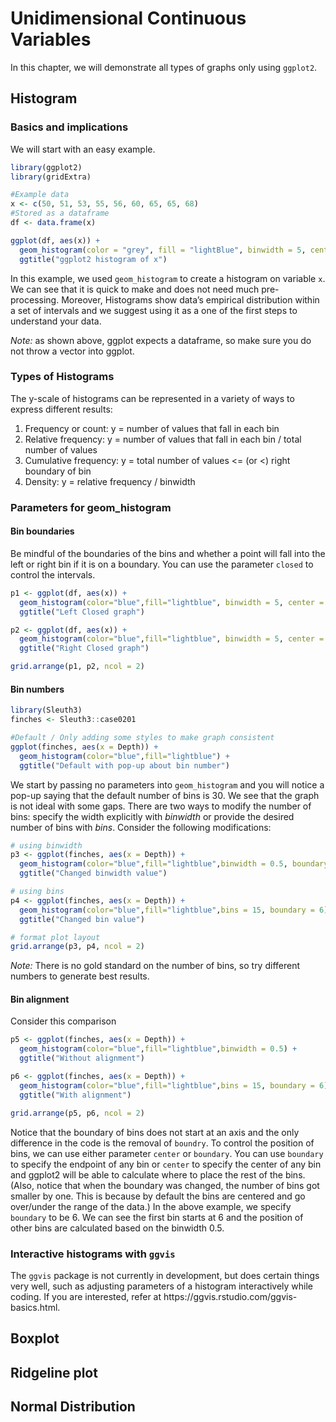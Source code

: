 # Unidimensional Continuous Variables

In this chapter, we will demonstrate all types of graphs only using `ggplot2`.

## Histogram

### Basics and implications
We will start with an easy example. 

```r
library(ggplot2)
library(gridExtra)

#Example data
x <- c(50, 51, 53, 55, 56, 60, 65, 65, 68)
#Stored as a dataframe
df <- data.frame(x)

ggplot(df, aes(x)) +
  geom_histogram(color = "grey", fill = "lightBlue", binwidth = 5, center = 52.5) +
  ggtitle("ggplot2 histogram of x")
```
In this example, we used `geom_histogram` to create a histogram on variable `x`. We can see that it is quick to make and does not need much pre-processing. Moreover, Histograms show data’s empirical distribution within a set of intervals and we suggest using it as a one of the first steps to understand your data.

*Note:* as shown above, ggplot expects a dataframe, so make sure you do not throw a vector into ggplot.

### Types of Histograms

The y-scale of histograms can be represented in a variety of ways to express different results:

1. Frequency or count: y = number of values that fall in each bin
2. Relative frequency: y = number of values that fall in each bin / total number of values
3. Cumulative frequency: y = total number of values <= (or <) right boundary of bin
4. Density: y = relative frequency / binwidth

### Parameters for geom_histogram

#### Bin boundaries
Be mindful of the boundaries of the bins and whether a point will fall into the left or right bin if it is on a boundary. You can use the parameter `closed` to control the intervals.

```r
p1 <- ggplot(df, aes(x)) +
  geom_histogram(color="blue",fill="lightblue", binwidth = 5, center = 52.5, closed="left")  +
  ggtitle("Left Closed graph")

p2 <- ggplot(df, aes(x)) +
  geom_histogram(color="blue",fill="lightblue", binwidth = 5, center = 52.5, closed="right")  +
  ggtitle("Right Closed graph")

grid.arrange(p1, p2, ncol = 2)
```


#### Bin numbers

```r
library(Sleuth3)
finches <- Sleuth3::case0201

#Default / Only adding some styles to make graph consistent
ggplot(finches, aes(x = Depth)) +
  geom_histogram(color="blue",fill="lightblue") +
  ggtitle("Default with pop-up about bin number")
```
We start by passing no parameters into `geom_histogram` and you will notice a pop-up saying that the default number of bins is 30.
We see that the graph is not ideal with some gaps. There are two ways to modify the number of bins: specify the width explicitly with *binwidth* or provide the desired number of bins with *bins*. Consider the following modifications:

```r
# using binwidth
p3 <- ggplot(finches, aes(x = Depth)) +
  geom_histogram(color="blue",fill="lightblue",binwidth = 0.5, boundary = 6) +
  ggtitle("Changed binwidth value")

# using bins
p4 <- ggplot(finches, aes(x = Depth)) +
  geom_histogram(color="blue",fill="lightblue",bins = 15, boundary = 6) +
  ggtitle("Changed bin value")

# format plot layout
grid.arrange(p3, p4, ncol = 2)
```

*Note:* There is no gold standard on the number of bins, so try different numbers to generate best results.

#### Bin alignment

Consider this comparison

```r
p5 <- ggplot(finches, aes(x = Depth)) +
  geom_histogram(color="blue",fill="lightblue",binwidth = 0.5) +
  ggtitle("Without alignment")

p6 <- ggplot(finches, aes(x = Depth)) +
  geom_histogram(color="blue",fill="lightblue",bins = 15, boundary = 6) +
  ggtitle("With alignment")

grid.arrange(p5, p6, ncol = 2)
```

Notice that the boundary of bins does not start at an axis and the only difference in the code is the removal of `boundry`. To control the position of bins, we can use either parameter `center` or `boundary`. You can use `boundary` to specify the endpoint of any bin or `center` to specify the center of any bin and ggplot2 will be able to calculate where to place the rest of the bins.  (Also, notice that when the boundary was changed, the number of bins got smaller by one. This is because by default the bins are centered and go over/under the range of the data.) In the above example, we specify `boundary` to be 6. We can see the first bin starts at 6 and the position of other bins are calculated based on the binwidth 0.5.

### Interactive histograms with `ggvis`

The `ggvis` package is not currently in development, but does certain things very well, such as adjusting parameters of a histogram interactively while coding. If you are interested, refer at https://ggvis.rstudio.com/ggvis-basics.html.

## Boxplot

## Ridgeline plot

## Normal Distribution

